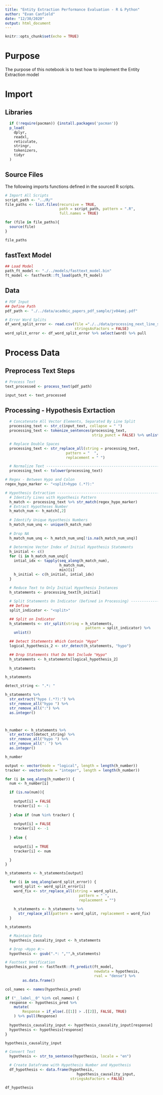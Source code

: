 ```yaml
---
title: "Entity Extraction Performance Evaluation - R & Python"
author: "Evan Canfield"
date: "12/30/2020"
output: html_document
---
```


```r
knitr::opts_chunk$set(echo = TRUE)
```

# Purpose
The purpose of this notebook is to test how to implement the Entity Extraction model 

# Import
## Libraries
```r
  if (!require(pacman)) {install.packages('pacman')}
  p_load(
    dplyr,
    readxl,
    reticulate,
    stringr,
    tokenizers,
    tidyr
  )
```

## Source Files
The following imports functions defined in the sourced R scripts.
```r
# Import All Scripts
script_path <- "../R/"
file_paths <- list.files(recursive = TRUE, 
                         path = script_path, pattern = ".R", 
                         full.names = TRUE)

for (file in file_paths){
  source(file)
}

file_paths
```
## fastText Model
```r
## Load Model
path_ft_model <- "./../models/fasttext_model.bin"
ft_model <- fastTextR::ft_load(path_ft_model)
```

## Data
```r
# PDF Input
## Define Path
pdf_path <- "./../data/acadmic_papers_pdf_sample/jv04amj.pdf"

# Error Word Splits
df_word_split_error <- read.csv(file ="./../data/processing_next_line_split_error.csv", 
                                stringsAsFactors = FALSE)
word_split_error <- df_word_split_error %>% select(word) %>% pull
```

# Process Data
## Preprocess Text Steps
```r
# Process Text
text_processed <- process_text(pdf_path)

input_text <- text_processed
```

## Processing - Hypothesis Exrtaction
```r
  # Concatenate All Vector Elements, Separated By Line Split
  processing_text <- str_c(input_text, collapse = " ")
  processing_text <- tokenize_sentences(processing_text,
                                        strip_punct = FALSE) %>% unlist()

  # Replace Double Spaces
  processing_text <- str_replace_all(string = processing_text,
                            pattern = "  ",
                            replacement = " ")

  # Normalize Text ------------------------------------------------------------
  processing_text <- tolower(processing_text)
```

```r
# Regex - Between Hypo and Colon
regex_hypo_marker <- "<split>hypo (.*?):"

# Hypothesis Extraction -----------------------------------------------------
  # Identify Lines with Hypothesis Pattern
  h_match <- processing_text %>% str_match(regex_hypo_marker)
  # Extract Hypotheses Number
  h_match_num <- h_match[,2]
  
  # Identify Unique Hypothesis Numbers
  h_match_num_unq <- unique(h_match_num)
  
  # Drop NA
  h_match_num_unq <- h_match_num_unq[!is.na(h_match_num_unq)]
  
  # Determine Vector Index of Initial Hypothesis Statements
  h_initial <- c()
  for (i in h_match_num_unq){
    intial_idx <- tapply(seq_along(h_match_num),
                         h_match_num,
                         min)[i]
    h_initial <- c(h_initial, intial_idx)
  }
  
  # Reduce Text to Only Initial Hypothesis Instances
  h_statements <- processing_text[h_initial]

```

```r
  # Split Statements On Indicator (Defined in Processing) ---------------------
  ## Define
  split_indicator <- "<split>"

  ## Split on Indicator
  h_statements <- str_split(string = h_statements,
                                     pattern = split_indicator) %>%
    unlist()

  ## Detect Statements Which Contain "Hypo"
  logical_hypothesis_2 <- str_detect(h_statements, "hypo")

  ## Drop Statements that Do Not Include "Hypo"
  h_statements <- h_statements[logical_hypothesis_2]
  
  h_statements

```

```r
h_statements

detect_string <- ".*: "

h_statements %>% 
  str_extract("hypo (.*?):") %>% 
  str_remove_all("hypo ") %>% 
  str_remove_all(":") %>% 
  as.integer()



h_number <- h_statements %>% 
  str_extract(detect_string) %>% 
  str_remove_all("hypo ") %>% 
  str_remove_all(": ") %>% 
  as.integer()

h_number

output <- vector(mode = "logical", length = length(h_number))
tracker <- vector(mode = "integer", length = length(h_number))

for (i in seq_along(h_number)) {
  num <- h_number[i]

  if (is.na(num)){
    
    output[i] = FALSE
    tracker[i] <- -1
    
  } else if (num %in% tracker) {
    
    output[i] = FALSE
    tracker[i] <- -1
    
  } else {
    
    output[i] = TRUE
    tracker[i] <- num

  }
}

h_statements <- h_statements[output]
```

```r

  for (i in seq_along(word_split_error)) {
    word_split <- word_split_error[i]
    word_fix <- str_replace_all(string = word_split, 
                                  pattern = " ",
                                  replacement = "")
    
    h_statements <- h_statements %>% 
      str_replace_all(pattern = word_split, replacement = word_fix)
  }

h_statements
```



```r

  # Maintain Data 
  hypothesis_causality_input <- h_statements

  # Drop ~Hypo #:~
  hypothesis <- gsub(".*: ","",h_statements)
```
```r
# Fasttext Verification
hypothesis_pred <- fastTextR::ft_predict(ft_model, 
                                         newdata = hypothesis, 
                                         rval = "dense") %>% 
        as.data.frame()

col_names <- names(hypothesis_pred)

if ("__label__0" %in% col_names) {
  response <- hypothesis_pred %>% 
    mutate(
        Response = if_else(.[[1]] > .[[2]], FALSE, TRUE)
    ) %>% pull(Response)
  
  hypothesis_causality_input <- hypothesis_causality_input[response]
  hypothesis <- hypothesis[response]
}

hypothesis_causality_input
```


```r
# Convert Text
  hypothesis <- str_to_sentence(hypothesis, locale = "en")
```


```r
  # Create Dataframe with Hypothesis Number and Hypothesis
  df_hypothesis <- data.frame(hypothesis,
                                 hypothesis_causality_input, 
                              stringsAsFactors = FALSE)

df_hypothesis
```
